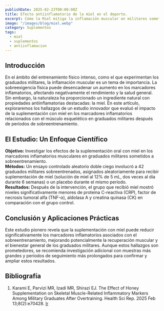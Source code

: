 ```yaml
---
publishDate: 2025-02-23T00:00:00Z
title: Efecto antiinflamatorio de la miel en el deporte.
excerpt: Cómo la Miel mitiga la inflamación muscular en militares sometidos a sobreentrenamiento.
image: "/images/blog/miel.webp"
category: Suplementos
tags:
  - miel
  - suplementos
  - antiinflamacion
---
```


## Introducción

En el ámbito del entrenamiento físico intenso, como el que experimentan los graduados militares, la inflamación muscular es un tema de importancia. La sobreexigencia física puede desencadenar un aumento en los marcadores inflamatorios, afectando negativamente el rendimiento y la salud general. Sin embargo, la naturaleza ha proporcionado un ingrediente natural con propiedades antiinflamatorias destacadas: la miel. En este artículo, exploraremos los hallazgos de un estudio innovador que evaluó el impacto de la suplementación con miel en los marcadores inflamatorios relacionados con el músculo esquelético en graduados militares después de períodos de sobreentrenamiento.

## El Estudio: Un Enfoque Científico

**Objetivo:** Investigar los efectos de la suplementación oral con miel en los marcadores inflamatorios musculares en graduados militares sometidos a sobreentrenamiento.  
**Métodos:** Un ensayo controlado aleatorio doble ciego involucró a 42 graduados militares sobreentrenados, asignados aleatoriamente para recibir suplementación de miel (solución de miel al 12% de 5 mL, dos veces al día durante 6 semanas) o un placebo durante el mismo período.  
**Resultados:**
Después de la intervención, el grupo que recibió miel mostró niveles significativamente menores de proteína C-reactiva (CRP), factor de necrosis tumoral alfa (TNF-α), aldolasa A y creatina quinasa (CK) en comparación con el grupo control.

## Conclusión y Aplicaciones Prácticas

Este estudio pionero revela que la suplementación con miel puede reducir significativamente los marcadores inflamatorios asociados con el sobreentrenamiento, mejorando potencialmente la recuperación muscular y el bienestar general de los graduados militares. Aunque estos hallazgos son prometedores, se recomienda investigación adicional con muestras más grandes y períodos de seguimiento más prolongados para confirmar y ampliar estos resultados.

## Bibliografía
1. Karami E, Parvizi MR, Izadi MR, Shirazi EJ. The Effect of Honey Supplementation on Skeletal Muscle-Related Inflammatory Markers Among Military Graduates After Overtraining. Health Sci Rep. 2025 Feb 13;8(2):e70428. <a href="https://pmc.ncbi.nlm.nih.gov/articles/PMC11825975/" target="_blank" rel="noopener noreferrer">Ir</a> 